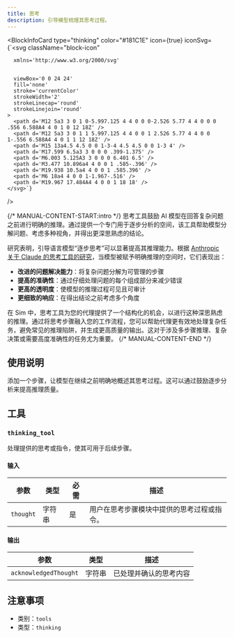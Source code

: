 ```yaml
---
title: 思考
description: 引导模型梳理其思考过程。
---
```



<BlockInfoCard 
  type="thinking"
  color="#181C1E"
  icon={true}
  iconSvg={`<svg className="block-icon"
      
      xmlns='http://www.w3.org/2000/svg'
      
      
      viewBox='0 0 24 24'
      fill='none'
      stroke='currentColor'
      strokeWidth='2'
      strokeLinecap='round'
      strokeLinejoin='round'
    >
      <path d='M12 5a3 3 0 1 0-5.997.125 4 4 0 0 0-2.526 5.77 4 4 0 0 0 .556 6.588A4 4 0 1 0 12 18Z' />
      <path d='M12 5a3 3 0 1 1 5.997.125 4 4 0 0 1 2.526 5.77 4 4 0 0 1-.556 6.588A4 4 0 1 1 12 18Z' />
      <path d='M15 13a4.5 4.5 0 0 1-3-4 4.5 4.5 0 0 1-3 4' />
      <path d='M17.599 6.5a3 3 0 0 0 .399-1.375' />
      <path d='M6.003 5.125A3 3 0 0 0 6.401 6.5' />
      <path d='M3.477 10.896a4 4 0 0 1 .585-.396' />
      <path d='M19.938 10.5a4 4 0 0 1 .585.396' />
      <path d='M6 18a4 4 0 0 1-1.967-.516' />
      <path d='M19.967 17.484A4 4 0 0 1 18 18' />
    </svg>`}
/>

{/* MANUAL-CONTENT-START:intro */}
思考工具鼓励 AI 模型在回答复杂问题之前进行明确的推理。通过提供一个专门用于逐步分析的空间，该工具帮助模型分解问题、考虑多种视角，并得出更深思熟虑的结论。

研究表明，引导语言模型“逐步思考”可以显著提高其推理能力。根据 [Anthropic 关于 Claude 的思考工具的研究](https://www.anthropic.com/engineering/claude-think-tool)，当模型被赋予明确推理的空间时，它们表现出：

- **改进的问题解决能力**：将复杂问题分解为可管理的步骤
- **提高的准确性**：通过仔细处理问题的每个组成部分来减少错误
- **更高的透明度**：使模型的推理过程可见且可审计
- **更细致的响应**：在得出结论之前考虑多个角度

在 Sim 中，思考工具为您的代理提供了一个结构化的机会，以进行这种深思熟虑的推理。通过将思考步骤融入您的工作流程，您可以帮助代理更有效地处理复杂任务，避免常见的推理陷阱，并生成更高质量的输出。这对于涉及多步骤推理、复杂决策或需要高度准确性的任务尤为重要。
{/* MANUAL-CONTENT-END */}

## 使用说明

添加一个步骤，让模型在继续之前明确地概述其思考过程。这可以通过鼓励逐步分析来提高推理质量。

## 工具

### `thinking_tool`

处理提供的思考或指令，使其可用于后续步骤。

#### 输入

| 参数 | 类型 | 必需 | 描述 |
| --------- | ---- | -------- | ----------- |
| `thought` | 字符串 | 是 | 用户在思考步骤模块中提供的思考过程或指令。 |

#### 输出

| 参数 | 类型 | 描述 |
| --------- | ---- | ----------- |
| `acknowledgedThought` | 字符串 | 已处理并确认的思考内容 |

## 注意事项

- 类别：`tools`
- 类型：`thinking`
